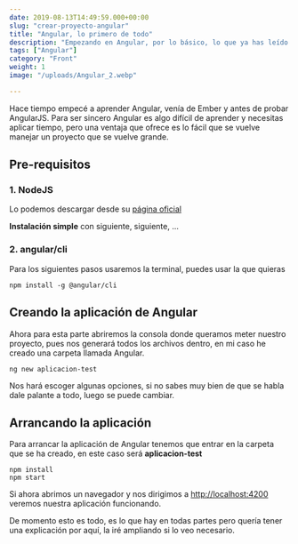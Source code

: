 ```yaml
---
date: 2019-08-13T14:49:59.000+00:00
slug: "crear-proyecto-angular"
title: "Angular, lo primero de todo"
description: "Empezando en Angular, por lo básico, lo que ya has leído 100 veces, pero en otra web"
tags: ["Angular"]
category: "Front"
weight: 1
image: "/uploads/Angular_2.webp"

---
```


Hace tiempo empecé a aprender Angular, venía de Ember y antes de probar AngularJS. Para ser sincero Angular es algo difícil de aprender y necesitas aplicar tiempo, pero una ventaja que ofrece es lo fácil que se vuelve manejar un proyecto que se vuelve grande.

## Pre-requisitos

### 1. NodeJS

Lo podemos descargar desde su [página oficial](https://nodejs.org/es/download/)

**Instalación simple** con siguiente, siguiente, ...

### 2. angular/cli

Para los siguientes pasos usaremos la terminal, puedes usar la que quieras

    npm install -g @angular/cli

## Creando la aplicación de Angular

Ahora para esta parte abriremos la consola donde queramos meter nuestro proyecto, pues nos generará todos los archivos dentro, en mi caso he creado una carpeta llamada Angular.

    ng new aplicacion-test

Nos hará escoger algunas opciones, si no sabes muy bien de que se habla dale palante a todo, luego se puede cambiar.

## Arrancando la aplicación

Para arrancar la aplicación de Angular tenemos que entrar en la carpeta que se ha creado, en este caso será **aplicacion-test**

    npm install
    npm start

Si ahora abrimos un navegador y nos dirigimos a [http://localhost:4200](http://localhost:4200) veremos nuestra aplicación funcionando.

De momento esto es todo, es lo que hay en todas partes pero quería tener una explicación por aquí, la iré ampliando si lo veo necesario.
